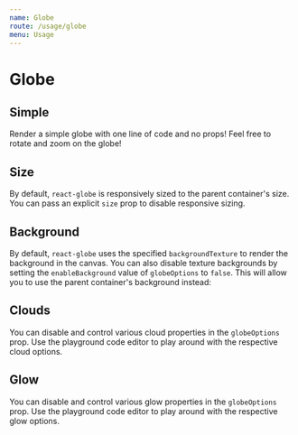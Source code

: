 ```yaml
---
name: Globe
route: /usage/globe
menu: Usage
---
```




# Globe

## Simple

Render a simple globe with one line of code and no props! Feel free to rotate and zoom on the globe!

<Playground>
  <ReactGlobe />
</Playground>

## Size

By default, `react-globe` is responsively sized to the parent container's size. You can pass an explicit `size` prop to disable responsive sizing.

<Playground>
  <ReactGlobe size={[300, 300]} />
</Playground>

## Background

By default, `react-globe` uses the specified `backgroundTexture` to render the background in the canvas. You can also disable texture backgrounds by setting the `enableBackground` value of `globeOptions` to `false`. This will allow you to use the parent container's background instead:

<Playground>
  <div
    style={{
      backgroundImage: 'linear-gradient(to right, red , yellow)',
    }}>
    <ReactGlobe
      globeOptions={{
        enableBackground: false,
      }}
    />
  </div>
</Playground>

## Clouds

You can disable and control various cloud properties in the `globeOptions` prop. Use the playground code editor to play around with the respective cloud options.

<Playground>
  <ReactGlobe
    globeOptions={{
      cloudsSpeed: 3,
      cloudsOpacity: 0.8,
      enableClouds: true,
    }}
  />
</Playground>

## Glow

You can disable and control various glow properties in the `globeOptions` prop. Use the playground code editor to play around with the respective glow options.

<Playground>
  <ReactGlobe
    globeOptions={{
      glowCoefficient: 0.1,
      glowColor: 'gold',
      glowPower: 4,
      glowRadiusScale: 0.5,
      enableGlow: true,
    }}
  />
</Playground>
